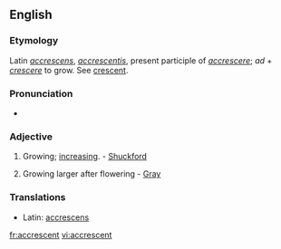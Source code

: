 ==English==

===Etymology===
Latin ''[[accrescens]]'', ''[[accrescentis]]'', present participle of ''[[accrescere]]''; ''ad'' + ''[[crescere]]'' to grow. See [[crescent]].

===Pronunciation===
* {{RP}} {{IPA|/əˈkɹɛsənt/}}
{{rfap}}

===Adjective===
{{en-adj|-}}

# Growing; [[increasing]]. - [[Shuckford]]
# {{botany}} Growing larger after flowering - [[Gray]]

===Translations===
{{rfc-level|Translations at L3+ (AutoFormat would have corrected level of Translations)}}
*Latin: [[accrescens]]

[[fr:accrescent]]
[[vi:accrescent]]